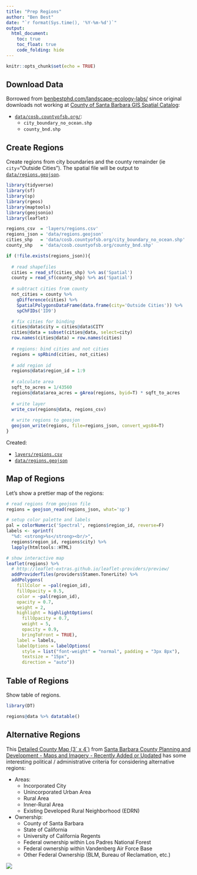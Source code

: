 ```yaml
---
title: "Prep Regions"
author: "Ben Best"
date: "`r format(Sys.time(), '%Y-%m-%d')`"
output:
  html_document:
    toc: true
    toc_float: true
    code_folding: hide    
---
```


```r
knitr::opts_chunk$set(echo = TRUE)
```

## Download Data

Borrowed from [benbestphd.com/landscape-ecology-labs/](http://benbestphd.com/landscape-ecology-labs/) since original downloads not working at [County of Santa Barbara GIS Spatial Catalog](http://cosb.countyofsb.org/central.aspx?id=2802&terms=gis%20data):

- [`data/cosb.countyofsb.org/`](https://github.com/SustainSB/sustainsb.github.io/tree/master/data/cosb.countyofsb.org):
    - `city_boundary_no_ocean.shp`
    - `county_bnd.shp`

## Create Regions

Create regions from city boundaries and the county remainder (ie `city`="Outside Cities"). The spatial file will be output to  [`data/regions.geojson`](https://github.com/SustainSB/sustainsb.github.io/blob/master/regions.geojson).

```r
library(tidyverse)
library(sf)
library(sp)
library(rgeos)
library(maptools)
library(geojsonio)
library(leaflet)

regions_csv  = 'layers/regions.csv'
regions_json = 'data/regions.geojson'
cities_shp   = 'data/cosb.countyofsb.org/city_boundary_no_ocean.shp'
county_shp   = 'data/cosb.countyofsb.org/county_bnd.shp'

if (!file.exists(regions_json)){
  
  # read shapefiles
  cities = read_sf(cities_shp) %>% as('Spatial')
  county = read_sf(county_shp) %>% as('Spatial')
  
  # subtract cities from county
  not_cities = county %>%
    gDifference(cities) %>%
    SpatialPolygonsDataFrame(data.frame(city='Outside Cities')) %>% 
    spChFIDs('ID9')

  # fix cities for binding
  cities@data$city = cities@data$CITY
  cities@data = subset(cities@data, select=city)
  row.names(cities@data) = row.names(cities)
  
  # regions: bind cities and not cities
  regions = spRbind(cities, not_cities)
  
  # add region id
  regions@data$region_id = 1:9
  
  # calculate area
  sqft_to_acres = 1/43560
  regions@data$area_acres = gArea(regions, byid=T) * sqft_to_acres
  
  # write layer
  write_csv(regions@data, regions_csv)
  
  # write regions to geosjon
  geojson_write(regions, file=regions_json, convert_wgs84=T)
}
```

Created:

- [`layers/regions.csv`](https://github.com/SustainSB/sustainsb.github.io/blob/master/layers/regions.csv)
- [`data/regions.geojson`](https://github.com/SustainSB/sustainsb.github.io/blob/master/data/regions.geojson)

<script src="https://embed.github.com/view/geojson/SustainSB/sustainsb.github.io/master/data/regions.geojson?height=420&width=620"></script>

## Map of Regions

Let's show a prettier map of the regions:

```r
# read regions from geojson file
regions = geojson_read(regions_json, what='sp')

# setup color palette and labels
pal = colorNumeric('Spectral', regions$region_id, reverse=F)
labels <- sprintf(
  "%d: <strong>%s</strong><br/>",
  regions$region_id, regions$city) %>% 
  lapply(htmltools::HTML)

# show interactive map
leaflet(regions) %>%
  # http://leaflet-extras.github.io/leaflet-providers/preview/
  addProviderTiles(providers$Stamen.TonerLite) %>% 
  addPolygons(
    fillColor = ~pal(region_id),
    fillOpacity = 0.5,
    color = ~pal(region_id),
    opacity = 0.7,
    weight = 2,
    highlight = highlightOptions(
      fillOpacity = 0.7,
      weight = 5,
      opacity = 0.9,
      bringToFront = TRUE),
    label = labels,
    labelOptions = labelOptions(
      style = list("font-weight" = "normal", padding = "3px 8px"),
      textsize = "15px",
      direction = "auto"))
```

## Table of Regions

Show table of regions.

```r
library(DT)

regions@data %>% datatable()

```

## Alternative Regions

This [Detailed County Map (3´ x 4´)](http://sbcountyplanning.org/pdf/maps/BaseMaps/County%20Base%20for%203'x4'_updated_2016_12_22_150dpi.pdf) from [Santa Barbara County Planning and Development - Maps and Imagery - Recently Added or Updated](http://sbcountyplanning.org/forms/maps/index.cfm?id=new) has some interesting political / administrative criteria for considering alternative regions:

- Areas:
    - Incorporated City
    - Unincorporated Urban Area
    - Rural Area
    - Inner-Rural Area
    - Existing Developed Rural Neighborhood (EDRN)
- Ownership:
    - County of Santa Barbara
    - State of California
    - University of California Regents
    - Federal ownership within Los Padres National Forest
    - Federal ownership within Vandenberg Air Force Base
    - Other Federal Ownership (BLM, Bureau of Reclamation, etc.)

[![](data/sbcountyplanning.org/County Base for 3'x4'_updated_2016_12_22_150dpi.png)](http://sbcountyplanning.org/pdf/maps/BaseMaps/County%20Base%20for%203'x4'_updated_2016_12_22_150dpi.pdf)

